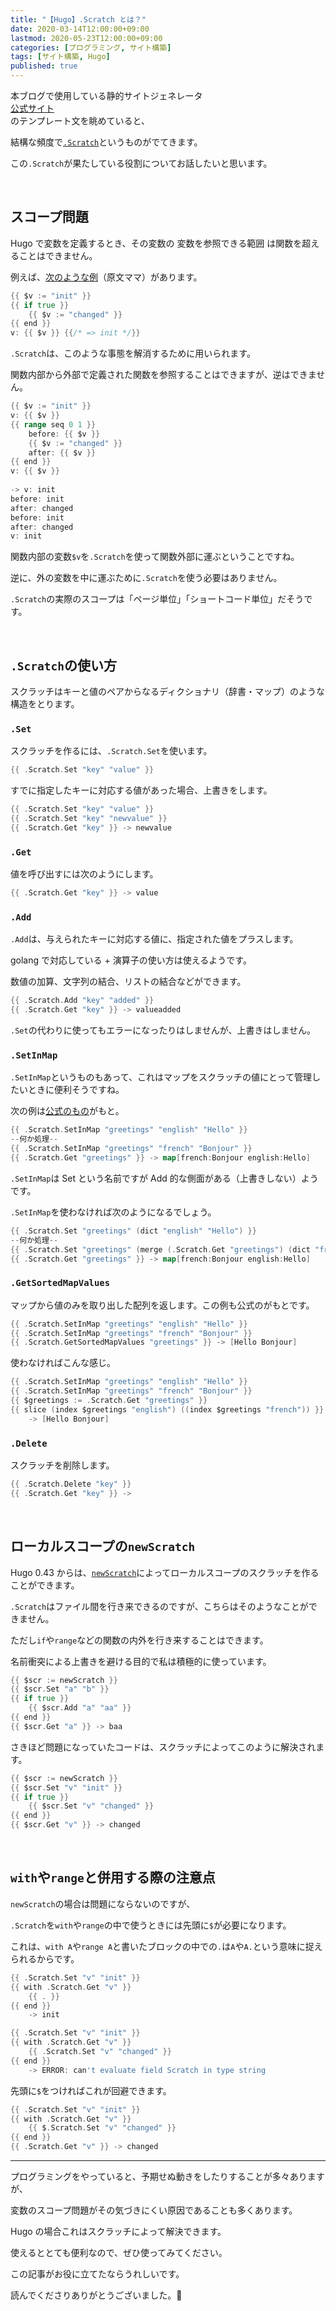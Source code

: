 ```yaml
---
title: "【Hugo】.Scratch とは？"
date: 2020-03-14T12:00:00+09:00
lastmod: 2020-05-23T12:00:00+09:00
categories: [プログラミング, サイト構築]
tags: [サイト構築, Hugo]
published: true
---
```


<tltp label="Hugo">本ブログで使用している静的サイトジェネレータ<br/>[公式サイト](https://gohugo.io)</tltp>  
のテンプレート文を眺めていると、

結構な頻度で[`.Scratch`](https://gohugo.io/functions/scratch/)というものがでてきます。

この`.Scratch`が果たしている役割についてお話したいと思います。

<!--more-->

<br/>

## スコープ問題

Hugo で変数を定義するとき、その変数の
<tltp label="スコープ">変数を参照できる範囲</tltp>
は関数を超えることはできません。

例えば、[次のような例](https://github.com/golang/go/issues/10608)（原文ママ）があります。

```go hide_nums
{{ $v := "init" }}
{{ if true }}
    {{ $v := "changed" }}
{{ end }}
v: {{ $v }} {{/* => init */}}
```

`.Scratch`は、このような事態を解消するために用いられます。

関数内部から外部で定義された関数を参照することはできますが、逆はできません。

```go hide_nums
{{ $v := "init" }}
v: {{ $v }}
{{ range seq 0 1 }}
    before: {{ $v }}
    {{ $v := "changed" }}
    after: {{ $v }}
{{ end }}
v: {{ $v }}
　
-> v: init
before: init
after: changed
before: init
after: changed
v: init
```

関数内部の変数`$v`を`.Scratch`を使って関数外部に運ぶということですね。

逆に、外の変数を中に運ぶために`.Scratch`を使う必要はありません。

`.Scratch`の実際のスコープは「ページ単位」「ショートコード単位」だそうです。

<br/>

## `.Scratch`の使い方

スクラッチはキーと値のペアからなるディクショナリ（辞書・マップ）のような構造をとります。

### `.Set`

スクラッチを作るには、`.Scratch.Set`を使います。

```go hide_nums
{{ .Scratch.Set "key" "value" }}
```

すでに指定したキーに対応する値があった場合、上書きをします。

```go hide_nums
{{ .Scratch.Set "key" "value" }}
{{ .Scratch.Set "key" "newvalue" }}
{{ .Scratch.Get "key" }} -> newvalue
```

### `.Get`

値を呼び出すには次のようにします。

```go hide_nums
{{ .Scratch.Get "key" }} -> value
```

### `.Add`

`.Add`は、与えられたキーに対応する値に、指定された値をプラスします。

golang で対応している + 演算子の使い方は使えるようです。

数値の加算、文字列の結合、リストの結合などができます。

```go hide_nums
{{ .Scratch.Add "key" "added" }}
{{ .Scratch.Get "key" }} -> valueadded
```

`.Set`の代わりに使ってもエラーになったりはしませんが、上書きはしません。

### `.SetInMap`

`.SetInMap`というものもあって、これはマップをスクラッチの値にとって管理したいときに便利そうですね。

次の例は[公式のもの](https://gohugo.io/functions/scratch/#setinmap)がもと。

```go hide_nums
{{ .Scratch.SetInMap "greetings" "english" "Hello" }}
--何か処理--
{{ .Scratch.SetInMap "greetings" "french" "Bonjour" }}
{{ .Scratch.Get "greetings" }} -> map[french:Bonjour english:Hello]
```

`.SetInMap`は Set という名前ですが Add 的な側面がある（上書きしない）ようです。

`.SetInMap`を使わなければ次のようになるでしょう。

```go hide_nums
{{ .Scratch.Set "greetings" (dict "english" "Hello") }}
--何か処理--
{{ .Scratch.Set "greetings" (merge (.Scratch.Get "greetings") (dict "french" "Bonjour")) }}
{{ .Scratch.Get "greetings" }} -> map[french:Bonjour english:Hello]
```

### `.GetSortedMapValues`

マップから値のみを取り出した配列を返します。この例も公式のがもとです。

```go hide_nums
{{ .Scratch.SetInMap "greetings" "english" "Hello" }}
{{ .Scratch.SetInMap "greetings" "french" "Bonjour" }}
{{ .Scratch.GetSortedMapValues "greetings" }} -> [Hello Bonjour]
```

使わなければこんな感じ。

```go hide_nums
{{ .Scratch.SetInMap "greetings" "english" "Hello" }}
{{ .Scratch.SetInMap "greetings" "french" "Bonjour" }}
{{ $greetings := .Scratch.Get "greetings" }}
{{ slice (index $greetings "english") ((index $greetings "french")) }}
    -> [Hello Bonjour]
```

### `.Delete`

スクラッチを削除します。

```go hide_nums
{{ .Scratch.Delete "key" }}
{{ .Scratch.Get "key" }} -> 
```

<relpos link="hugo-shortcode" />

<br/>

## ローカルスコープの`newScratch`

Hugo 0.43 からは、[`newScratch`](https://gohugo.io/functions/scratch/#get-a-scratch)によってローカルスコープのスクラッチを作ることができます。

`.Scratch`はファイル間を行き来できるのですが、こちらはそのようなことができません。

ただし`if`や`range`などの関数の内外を行き来することはできます。

名前衝突による上書きを避ける目的で私は積極的に使っています。

```go hide_nums
{{ $scr := newScratch }}
{{ $scr.Set "a" "b" }}
{{ if true }}
    {{ $scr.Add "a" "aa" }}
{{ end }}
{{ $scr.Get "a" }} -> baa
```

さきほど問題になっていたコードは、スクラッチによってこのように解決されます。

```go hide_nums
{{ $scr := newScratch }}
{{ $scr.Set "v" "init" }}
{{ if true }}
    {{ $scr.Set "v" "changed" }}
{{ end }}
{{ $scr.Get "v" }} -> changed
```

<br/>

## `with`や`range`と併用する際の注意点

`newScratch`の場合は問題にならないのですが、

`.Scratch`を`with`や`range`の中で使うときには先頭に`$`が必要になります。

これは、`with A`や`range A`と書いたブロックの中での`.`は`A`や`A.`という意味に捉えられるからです。

```go hide_nums hl_lines=3
{{ .Scratch.Set "v" "init" }}
{{ with .Scratch.Get "v" }}
    {{ . }}
{{ end }}
    -> init
```

```go hide_nums hl_lines=3
{{ .Scratch.Set "v" "init" }}
{{ with .Scratch.Get "v" }}
    {{ .Scratch.Set "v" "changed" }}
{{ end }}
    -> ERROR: can't evaluate field Scratch in type string
```

先頭に`$`をつければこれが回避できます。

```go hide_nums hl_lines=3
{{ .Scratch.Set "v" "init" }}
{{ with .Scratch.Get "v" }}
    {{ $.Scratch.Set "v" "changed" }}
{{ end }}
{{ .Scratch.Get "v" }} -> changed
```

<relpos link="hugo-findre-replacere" />

---

プログラミングをやっていると、予期せぬ動きをしたりすることが多々ありますが、

変数のスコープ問題がその気づきにくい原因であることも多くあります。

Hugo の場合これはスクラッチによって解決できます。

使えるととても便利なので、ぜひ使ってみてください。

この記事がお役に立てたならうれしいです。

読んでくださりありがとうございました。👋
